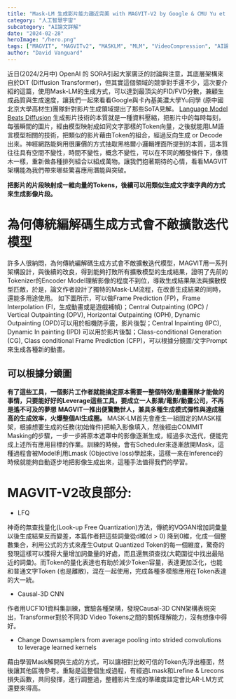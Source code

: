 ```yaml
---
title: "Mask-LM 生成影片能力趨近完美 with MAGVIT-V2 by Google & CMU Yu et al."
category: "人工智慧宇宙"
subcategory: "AI論文詳解"
date: "2024-02-28"
heroImage: "/hero.png"
tags: ["MAGVIT", "MAGVITv2", "MASKLM", "MLM", "VideoCompression", "AI論文詳解", "Google", "VideoPoet","影片生成技術", "遮罩生成語言模型", "遮罩生成法", "神經網路", "能夠用", "很廉價", "方式", "黑格爾", "小邏輯", "本質", "往往", "何傳統", "編解碼", "生成", "不敵", "擴散迭代", "模型"]
author: "David Vanguard"
---
```


近日(2024/2月中) OpenAI 的 SORA引起大家廣泛的討論與注意，其底層架構來自於DiT (Diffusion Transformer)，但其實這個領域的競爭對手還不少，這次要介紹的這篇，使用Mask-LM的生成方式，可以達到最頂尖的FID/FVD分數，兼顧生成品質與生成速度，讓我們一起來看看Google與卡內基美濃大學Yu同學 (原中國北京大學高材生)團隊針對影片生成領域提出了那些SoTA見解。
[Language Model Beats Diffusion](https://magvit.cs.cmu.edu/v2/)
生成影片技術的本質就是一種資料壓縮，把影片中的每時每刻，每張瞬間的圖片，經由模型映射成如同文字那樣的Token向量，之後就能用LM語言模型相關的技術，把類似的影片藉由Token的組合，經過反向生成 or Decode出來。神經網路能夠用很廉價的方式抽取黑格爾小邏輯裡面所提到的本質，這本質往往具有空間不變性，時間不變性，概念不變性，可以在不同的觸發條件下，像積木一樣，重新做各種排列組合以組成萬物。讓我們抱著期待的心情，看看MAGVIT架構能為我們帶來哪些驚喜應用潛能與突破。

**把影片的片段映射成一維向量的Tokens，後續可以用類似生成文字查字典的方式來生成影像片段。**

# 為何傳統編解碼生成方式會不敵擴散迭代模型
許多人很納悶，為何傳統編解碼生成方式會不敵擴散迭代模型，MAGVIT用一系列架構設計，與後續的改良，得到能夠打敗所有擴散模型的生成結果，證明了先前的Tokenizer的Encoder Model理解影像的程度不到位，導致生成結果無法與擴散模型匹敵，於是，論文作者設計了獨特的Mask-LM流程，在改善生成結果的同時，還能多用途使用。
如下圖所示，可以做Frame Prediction (FP)，Frame Interpolation (FI，生成動畫或是遊戲補幀)；Central Outpainting (OPC) / Vertical Outpainting (OPV), Horizontal Outpainting (OPH), Dynamic Outpainting (OPD)可以用於相機防手震，影片後製；Central Inpainting (IPC), Dynamic In painting (IPD) 可以用於影片後製；Class-conditional Generation (CG), Class conditional Frame Prediction (CFP)，可以根據分鏡圖/文字Prompt來生成各種新的動畫。
## 可以根據分鏡圖
**有了這些工具，一個影片工作者就能搞定原本需要一整個特效/動畫團隊才能做的事情，只要能好好的Leverage這些工具，要成立一人影業/電影/動畫公司，不再是遙不可及的夢想**
**MAGVIT一推出便驚艷世人，兼具多種生成模式彈性與達成極高的生成效率，火爆整個AI生成圈。**
MASK-LM首先會產生一組固定的MASK框架，根據想要生成的任務(初始條件)把輸入影像填入，然後經由COMMIT Masking的步驟，一步一步將原本遮罩中的影像逐漸生成，經過多次迭代，便能完成上述所有應用目標的作業。訓練的時候，會有Scheduler來逐漸放開Mask，這種過程會被Model利用Lmask (Objective loss)學起來，這樣一來在Inference的時候就能夠自動逐步地把影像生成出來，這種手法值得我們的學習。
# MAGVIT-V2改良部分:
* LFQ

神奇的無查找量化(Look-up Free Quantization)方法，傳統的VQGAN增加詞彙量以後生成結果反而變差，本篇作者把這些詞彙從d維(d > 0) 降到0維，化成一個整數集合，利用公式的方式來產生Output Quantized Token的每一個維度，驚奇的發現這樣可以獲得大量增加詞彙量的好處，而且還無須查找(大範圍從中找出最貼近的詞彙)。而Token的量化表達也有助於減少Token容量，表達更加泛化，也能和普通文字Token (也是離散)，混在一起使用，完成各種多模態應用在Token表達的大一統。
* Causal-3D CNN

作者用UCF101資料集訓練，實驗各種架構，發現Causal-3D CNN架構表現突出，Transformer對於不同3D Video Tokens之間的關係理解能力，沒有想像中得好。
* Change Downsamplers from average pooling into strided convolutions to leverage learned kernels

藉由學習Mask解開與生成的方式，可以讓相對比較可信的Token先浮出檯面，然後讓其他區塊參考。重點是這整個生成過程，有經過Lmask和Lrefine & Lrecons 損失函數，共同發揮，進行調整過，整體影片生成的準確度註定會比AR-LM方式還要來得高。